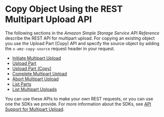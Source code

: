 # Copy Object Using the REST Multipart Upload API<a name="CopyingObjctsUsingRESTMPUapi"></a>

The following sections in the *Amazon Simple Storage Service API Reference* describe the REST API for multipart upload\. For copying an existing object you use the Upload Part \(Copy\) API and specify the source object by adding the `x-amz-copy-source` request header in your request\. 
+ [Initiate Multipart Upload](https://docs.aws.amazon.com/AmazonS3/latest/API/mpUploadInitiate.html)
+ [Upload Part](https://docs.aws.amazon.com/AmazonS3/latest/API/mpUploadUploadPart.html)
+ [Upload Part \(Copy\)](https://docs.aws.amazon.com/AmazonS3/latest/API/mpUploadUploadPartCopy.html)
+ [Complete Multipart Upload](https://docs.aws.amazon.com/AmazonS3/latest/API/mpUploadComplete.html)
+ [Abort Multipart Upload](https://docs.aws.amazon.com/AmazonS3/latest/API/mpUploadAbort.html)
+ [List Parts](https://docs.aws.amazon.com/AmazonS3/latest/API/mpUploadListParts.html)
+ [List Multipart Uploads](https://docs.aws.amazon.com/AmazonS3/latest/API/mpUploadListMPUpload.html)

You can use these APIs to make your own REST requests, or you can use one the SDKs we provide\. For more information about the SDKs, see [API Support for Multipart Upload](sdksupportformpu.mdx)\.